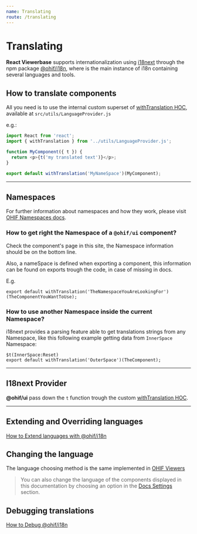 ```yaml
---
name: Translating
route: /translating
---
```


# Translating

**React Viewerbase** supports internationalization using
[i18next](https://www.i18next.com/) through the npm package
[@ohif/i18n](https://www.npmjs.com/package/@ohif/i18n), where is the main
instance of i18n containing several languages and tools.

## How to translate components

All you need is to use the internal custom superset of
[withTranslation HOC](https://react.i18next.com/latest/withtranslation-hoc),
available at `src/utils/LanguageProvider.js`

e.g.:

```js
import React from 'react';
import { withTranslation } from '../utils/LanguageProvider.js';

function MyComponent({ t }) {
  return <p>{t('my translated text')}</p>;
}

export default withTranslation('MyNameSpace')(MyComponent);
```

---

## Namespaces

For further information about namespaces and how they work, please visit
[OHIF Namespaces docs](https://docs.ohif.org/viewer/internationalization.html#namespaces).

### How to get right the Namespace of a `@ohif/ui` component?

Check the component's page in this site, the Namespace information should be on
the bottom line.

Also, a nameSpace is defined when exporting a component, this information can be
found on exports trough the code, in case of missing in docs.

E.g.

```
export default withTranslation('TheNamespaceYouAreLookingFor')(TheComponentYouWantToUse);
```

### How to use another Namespace inside the current Namespace?

i18next provides a parsing feature able to get translations strings from any
Namespace, like this following example getting data from `InnerSpace` Namespace:

```
$t(InnerSpace:Reset)
export default withTranslation('OuterSpace')(TheComponent);
```

---

## I18next Provider

**@ohif/ui** pass down the `t` function trough the custom
[withTranslation HOC](https://github.com/donghakang/ohif-v2/blob/master/platform/ui/src/utils/LanguageProvider.js).

---

## Extending and Overriding languages

[How to Extend languages with @ohif/i18n](https://docs.ohif.org/viewer/internationalization.html#extending-languages-in-ohifi18n)

## Changing the language

The language choosing method is the same implemented in
[OHIF Viewers](https://docs.ohif.org/viewer/internationalization.html#changing-the-language)

> You can also change the language of the components displayed in this
> documentation by choosing an option in the
> [Docs Settings](https://react.ohif.org/docs-settings) section.

## Debugging translations

[How to Debug @ohif/i18n](https://docs.ohif.org/viewer/internationalization.html#debugging-translations)

